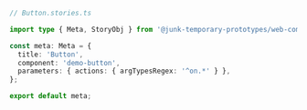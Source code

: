 ```ts
// Button.stories.ts

import type { Meta, StoryObj } from '@junk-temporary-prototypes/web-components';

const meta: Meta = {
  title: 'Button',
  component: 'demo-button',
  parameters: { actions: { argTypesRegex: '^on.*' } },
};

export default meta;
```
